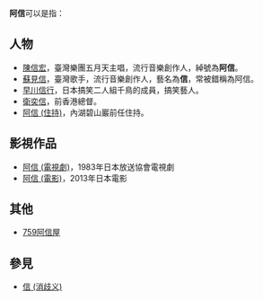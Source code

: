 '''阿信'''可以是指：

== 人物 ==
* [[陳信宏|陳信宏]]，臺灣樂團五月天主唱，流行音樂創作人，綽號為'''阿信'''。
* [[蘇見信|蘇見信]]，臺灣歌手，流行音樂創作人，藝名為'''信'''，常被錯稱為阿信。
* [[早川信行|早川信行]]，日本搞笑二人組千鳥的成員，搞笑藝人。
* [[衛奕信|衛奕信]]，前香港總督。
* [[阿信_(住持)|阿信 (住持)]]，內湖碧山巖前任住持。

== 影視作品 ==
* [[阿信_(電視劇)|阿信 (電視劇)]]，1983年日本放送協會電視劇
* [[阿信_(電影)|阿信 (電影)]]，2013年日本電影

== 其他 ==
*[[759阿信屋|759阿信屋]]

== 參見 ==
* [[信_(消歧义)|信 (消歧义)]]

{{disambig|Cat=二字亞洲相關消歧義}}